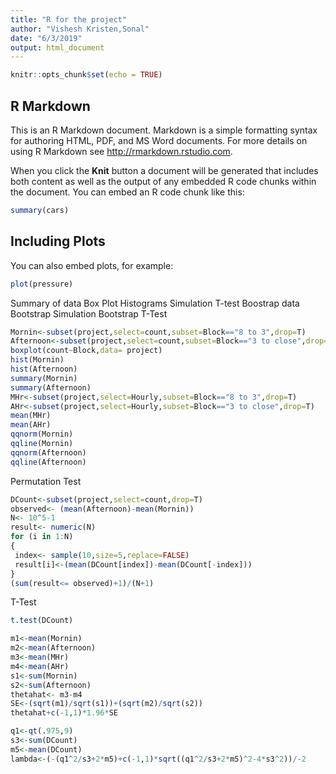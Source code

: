 ```yaml
---
title: "R for the project"
author: "Vishesh Kristen,Sonal"
date: "6/3/2019"
output: html_document
---
```


```r
knitr::opts_chunk$set(echo = TRUE)
```

## R Markdown

This is an R Markdown document. Markdown is a simple formatting syntax for authoring HTML, PDF, and MS Word documents. For more details on using R Markdown see <http://rmarkdown.rstudio.com>.

When you click the **Knit** button a document will be generated that includes both content as well as the output of any embedded R code chunks within the document. You can embed an R code chunk like this:

```r
summary(cars)
```

## Including Plots

You can also embed plots, for example:

```r
plot(pressure)
```

Summary of data
Box Plot
Histograms
Simulation
T-test
Boostrap data
Bootstrap Simulation
Bootstrap T-Test


```r
Mornin<-subset(project,select=count,subset=Block=="8 to 3",drop=T)
Afternoon<-subset(project,select=count,subset=Block=="3 to close",drop=T)
boxplot(count~Block,data= project)
hist(Mornin)
hist(Afternoon)
summary(Mornin)
summary(Afternoon)
MHr<-subset(project,select=Hourly,subset=Block=="8 to 3",drop=T)
AHr<-subset(project,select=Hourly,subset=Block=="3 to close",drop=T)
mean(MHr)
mean(AHr)
qqnorm(Mornin)
qqline(Mornin)
qqnorm(Afternoon)
qqline(Afternoon)
```

Permutation Test
```r
DCount<-subset(project,select=count,drop=T)
observed<- (mean(Afternoon)-mean(Mornin))
N<- 10^5-1
result<- numeric(N)
for (i in 1:N)
{
 index<- sample(10,size=5,replace=FALSE)
 result[i]<-(mean(DCount[index])-mean(DCount[-index]))
}
(sum(result<= observed)+1)/(N+1)
```

T-Test 
```r
t.test(DCount)
```

```r
m1<-mean(Mornin)
m2<-mean(Afternoon)
m3<-mean(MHr)
m4<-mean(AHr)
s1<-sum(Mornin)
s2<-sum(Afternoon)
thetahat<- m3-m4
SE<-(sqrt(m1)/sqrt(s1))+(sqrt(m2)/sqrt(s2))
thetahat+c(-1,1)*1.96*SE
```

```r
q1<-qt(.975,9)
s3<-sum(DCount)
m5<-mean(DCount)
lambda<-(-(q1^2/s3+2*m5)+c(-1,1)*sqrt((q1^2/s3+2*m5)^2-4*s3^2))/-2
```

